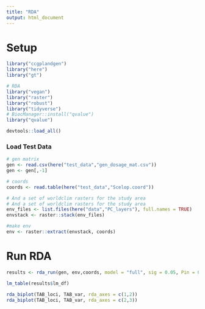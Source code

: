 ```yaml
---
title: "RDA"
output: html_document
---
```


# Setup

```r
library("ccgplandgen")
library("here")
library("gt")

# RDA
library("vegan")
library("raster")
library("robust")
library("tidyverse")
# BiocManager::install("qvalue")
library("qvalue")

devtools::load_all()
```

### Load Test Data

```r
# gen matrix
gen <- read.csv(here("test_data","gen_dosage_mat.csv"))
gen <- gen[,-1]

# coords
coords <- read.table(here("test_data","Scelop.coord"))

# And a set of worldclim rasters for the study area
# And a set of worldclim rasters for the study area
env_files <- list.files(here("data","PC_layers"), full.names = TRUE)
envstack <- raster::stack(env_files)

#make env
env <- raster::extract(envstack, coords)
```

# Run RDA
```r
results <- rda_run(gen, env,coords, model = "full", sig = 0.05, Pin = 0.05, R2permutations = 1000, R2scope = T, padj_method = "fdr")
```
```r
lm_table(results$lm_df)
```
```r
rda_biplot(TAB_loci, TAB_var, rda_axes = c(1,2))
rda_biplot(TAB_loci, TAB_var, rda_axes = c(2,3))
```




